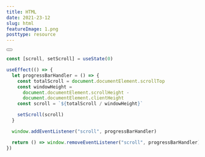 ```yaml
---
title: HTML
date: 2021-23-12
slug: html
featureImage: 1.png
posttype: resource
---
```


<FEDCourse />
<Button children="CLICK ME" href="/blog"></Button>

```javascript
const [scroll, setScroll] = useState(0)

useEffect(() => {
  let progressBarHandler = () => {
    const totalScroll = document.documentElement.scrollTop
    const windowHeight =
      document.documentElement.scrollHeight -
      document.documentElement.clientHeight
    const scroll = `${totalScroll / windowHeight}`

    setScroll(scroll)
  }

  window.addEventListener("scroll", progressBarHandler)

  return () => window.removeEventListener("scroll", progressBarHandler)
})
```
